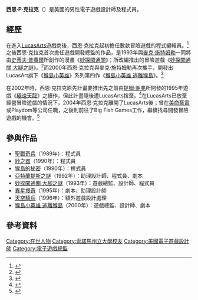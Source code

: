 {{noteTA
|G1=Games
|1=zh-hans:计算机科学; zh-hant:電腦科學
}}
{{Infobox ACG creator
|name= 西恩·克拉克
|job= 電子遊戲設計師<br>電子遊戲程式員
|real_name= 西恩·P·克拉克
|english_name= Sean Clark
|sex= 男
|nationality= {{USA}}
|birth_date=
|birth_place=
|death_date=
|death_place=
|subordinate= [[LucasArts|LucasArts]]<br>[[美商藝電|美商藝電]]<br>Playdom<br>Big Fish Games
|educate= [[索諾馬州立大學|索諾馬州立大學]]電腦科學系
|work= [[妙探闖通關_大腳之謎|妙探闖通關 大腳之謎]]<br>[[猴島小英雄_逃離猴島|猴島小英雄 逃離猴島]]
}}

'''西恩·P·克拉克'''（{{lang-en|Sean P.Clark}}）是美國的男性電子遊戲設計師及程式員。

== 經歷 ==
在進入[[LucasArts|LucasArts]]遊戲商後，西恩·克拉克起初擔任數款冒險遊戲的程式編輯員。<ref>{{cite web |url=http://www.lucasarts.com/20th/profiles_sean.htm |archiveurl=https://web.archive.org/web/20070210010939/http://www.lucasarts.com/20th/profiles_sean.htm |title=Sean Clark - Director |work=[[LucasArts|LucasArts]] |archivedate=2007年2月10日 |accessdate=2015年12月11日 |dead-url=no }}</ref>之後西恩·克拉克首次擔任遊戲開發總監的作品，是1993年與[[麥克·施特姆勒|麥克·施特姆勒]]一同將由[[史蒂夫·普賽爾|史蒂夫·普賽爾]]所創作的漫畫《[[妙探闖通關|妙探闖通關]]》；所改編推出的冒險遊戲《[[妙探闖通關_大腳之謎|妙探闖通關 大腳之謎]]》。<ref>{{Cite web |url=http://www.telltalegames.com/summerofsamandmax/history/history2 |archiveurl=https://web.archive.org/web/20070630144852/http://www.telltalegames.com/summerofsamandmax/history/history2 |title=The History of Sam & Max Part2:The Gloden Era |work=[[Telltale_Games|Telltale Games]] |archivedate=2007年6月30日 |accessdate=2015年12月11日 |dead-url=no }}</ref>而2000年西恩·克拉克與麥克·施特姆勒再次攜手，開發出LucasArt旗下《[[猴島小英雄|猴島小英雄]]》系列第四作《[[猴島小英雄_逃離猴島|猴島小英雄 逃離猴島]]》。<ref>{{cite web |url=http://mixnmojo.com/features/sitefeatures/LucasArts-Secret-History-Escape-from-Monkey-Island |title=LucasArts' Secret History: Escape from Monkey Island: Our Review |work=The International House of Mojo |date=2010年2月23日 |accessdate=2015年12月11日 |archive-date=2016年3月4日 |archive-url=https://web.archive.org/web/20160304191605/http://mixnmojo.com/features/sitefeatures/LucasArts-Secret-History-Escape-from-Monkey-Island |dead-url=no }}</ref>

在2002年時，西恩·克拉克原先計畫要推出先之前由[[提姆·謝弗|提姆·謝弗]]所開發的1995年遊戲《[[極速天龍|極速天龍]]》之續作，但此計畫隨後遭LucasArts捨棄。<ref>{{cite web |url=http://www.adventuregamers.com/news/view/19073 |title=More from Sean Clark on Full Throttle II |work=Adventure Gamers |author=Marek Bronstring |date=2002年8月31日 |accessdate=2015年12月11日 |archive-date=2016年7月22日 |archive-url=https://web.archive.org/web/20160722012253/http://www.adventuregamers.com/news/view/19073 |dead-url=no }}</ref>在LucasArts已放棄經營冒險遊戲的情況下，2004年西恩·克拉克離開了LucasArts後；曾在[[美商藝電|美商藝電]]或Playdom等公司任職，之後則前往了Big Fish Games工作，繼續找尋開發冒險遊戲的機會。<ref>{{cite web |url=http://gamesauce.org/news/2013/05/09/big-fishs-sean-clark-on-point-and-click-adventure-games-rebirth-and-showing-passion-for-your-work/ |title=Big Fish's Sean Clark on Point-and-Click Adventure Games' Rebirth and Showing Passion for Your Work |work=Gamesauce |author=Catherine Quinton |date=2013年5月9日 |accessdate=2015年12月11日 |archive-date=2013年6月11日 |archive-url=https://web.archive.org/web/20130611004412/http://gamesauce.org/news/2013/05/09/big-fishs-sean-clark-on-point-and-click-adventure-games-rebirth-and-showing-passion-for-your-work/ |dead-url=no }}</ref>

== 參與作品 ==
*[[聖戰奇兵_(遊戲)|聖戰奇兵]]（1989年）：程式員
*[[紗之器|紗之器]]（1990年）：程式員
*[[猴島的秘密|猴島的秘密]]（1990年）：程式員
*[[亞特蘭提斯之謎|亞特蘭提斯之謎]]（1992年）：助理設計師、程式員、劇本
*[[妙探闖通關_大腳之謎|妙探闖通關 大腳之謎]]（1993年）：遊戲總監、設計師、程式員
*[[異星搜奇|異星搜奇]]（1995年）：劇本、助理設計師
*[[天空騎兵|天空騎兵]]（1996年）：額外遊戲設計處理
*[[猴島小英雄_逃離猴島|猴島小英雄 逃離猴島]]（2000年）：遊戲總監、設計師、劇本

== 參考資料 ==
{{reflist}}

{{妙探闖通關}}
{{猴島小英雄}}
{{盧卡斯藝術冒險遊戲}}
{{Authority control}}

{{DEFAULTSORT:Sean Clark}}
[[Category:在世人物|Category:在世人物]]
[[Category:索諾馬州立大學校友|Category:索諾馬州立大學校友]]
[[Category:美國電子遊戲設計師|Category:美國電子遊戲設計師]]
[[Category:電子遊戲總監|Category:電子遊戲總監]]